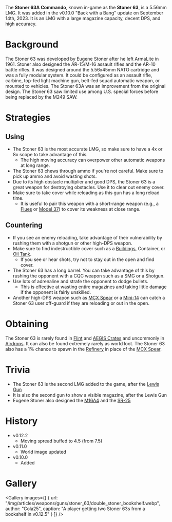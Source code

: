 The **Stoner 63A Commando**, known in-game as the **Stoner 63**, is a 5.56mm LMG. It was added in the v0.10.0 "Back with a Bang" update on September 14th, 2023. It is an LMG with a large magazine capacity, decent DPS, and high accuracy.

# Background
The Stoner 63 was developed by Eugene Stoner after he left ArmaLite in 1961. Stoner also designed the AR-15/M-16 assault rifles and the AR-10 battle rifles. It was designed around the 5.56x45mm NATO cartridge and was a fully modular system. It could be configured as an assault rifle, carbine, top-fed light machine gun, belt-fed squad automatic weapon, or mounted to vehicles. The Stoner 63A was an improvement from the original design. The Stoner 63 saw limited use among U.S. special forces before being replaced by the M249 SAW.

# Strategies
## Using
- The Stoner 63 is the most accurate LMG, so make sure to have a 4x or 8x scope to take advantage of this.
  - The high moving accuracy can overpower other automatic weapons at long range.
- The Stoner 63 chews through ammo if you're not careful. Make sure to pick up ammo and avoid wasting shots.
- Due to its high obstacle multiplier and good DPS, the Stoner 63 is a great weapon for destroying obstacles. Use it to clear out enemy cover.
- Make sure to take cover while reloading as this gun has a long reload time.
  - It is useful to pair this weapon with a short-range weapon (e.g., a [Flues](/weapons/guns/flues) or [Model 37](/weapons/guns/model_37)) to cover its weakness at close range.

## Countering
- If you see an enemy reloading, take advantage of their vulnerability by rushing them with a shotgun or other high-DPS weapon.
- Make sure to find indestructible cover such as a [Buildings](/buildings), Container, or [Oil Tank](/obstacles/oil_tank).
  - If you see or hear shots, try not to stay out in the open and find cover.
- The Stoner 63 has a long barrel. You can take advantage of this by rushing the opponent with a CQC weapon such as a SMG or a Shotgun.
- Use lots of adrenaline and strafe the opponent to dodge bullets.
  - This is effective at wasting entire magazines and taking little damage if the opponent is fairly unskilled.
- Another high-DPS weapon such as [MCX Spear](/weapons/guns/mcx_spear) or a [Mini-14](/weapons/guns/mini14) can catch a Stoner 63 user off-guard if they are reloading or out in the open.

# Obtaining
The Stoner 63 is rarely found in [Flint](/obstacles/flint_crate) and [AEGIS Crates](/obstacles/aegis_crate) and uncommonly in [Airdrops](/obstacles/airdrop_crate). It can also be found extremely rarely as world loot. The Stoner 63 also has a 1% chance to spawn in the [Refinery](/buildings/refinery) in place of the [MCX Spear](/weapons/guns/mcx_spear).

# Trivia
- The Stoner 63 is the second LMG added to the game, after the [Lewis Gun](/weapons/guns/lewis_gun)
- It is also the second gun to show a visible magazine, after the Lewis Gun
- Eugene Stoner also designed the [M16A4](/weapons/guns/m16a4) and the [SR-25](/weapons/guns/sr25)

# History
- v0.12.2
  - Moving spread buffed to 4.5 (from 7.5)
- v0.11.0
  - World image updated
- v0.10.0
  - Added

# Gallery

<Gallery images={[
    {
      url: "/img/articles/weapons/guns/stoner_63/double_stoner_bookshelf.webp",
      author: "Cola25",
      caption: "A player getting two Stoner 63s from a bookshelf in v0.12.5"
    }
  ]}
/>